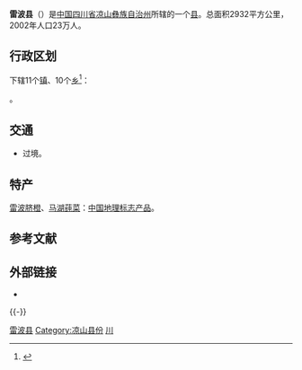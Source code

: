 {{Infobox China County
| county =雷波县
| Photo =
| Photoname=
| map =
| map size =
| mapofstate=
| Pinyin =
| Belong =[[四川省|四川省]][[凉山彝族自治州|凉山彝族自治州]]
| Types=[[县|县]]
| admincode =
| founded =
| seat =
| officerTitle=
| officer =
| division =
| town=
| township=
| subdistrict=
| dialect=
| post code=
| phone code =
| coordinate =
| area =2932
| area land =
| area water =
| census yr =2002
| pop =23万
| density =
| GDP =
| web =
}}
'''雷波县'''（{{lang-ii|ꃀꁧꑤ mop bbo xiep}}）是[[中国|中国]][[四川省|四川省]][[凉山彝族自治州|凉山彝族自治州]]所辖的一个[[县|县]]。总面积2932平方公里，2002年人口23万人。

== 行政区划 ==
{{PAGENAMEBASE}}下辖11个[[行政建制镇|镇]]、10个[[乡_(中华人民共和国)|乡]]<ref>{{PRC admin/ref sgc|51/34/37}}</ref>：

{{PRC admin/children|51/34/37}}。

== 交通 ==
* {{中国国道名|353}}过境。

==特产==
[[雷波脐橙|雷波脐橙]]、[[马湖莼菜|马湖莼菜]]：[[中国地理标志产品|中国地理标志产品]]。

== 参考文献 ==
{{reflist}}

== 外部链接 ==
* {{Official website|http://www.lbx.gov.cn/|name=雷波县人民政府}}

{{-}}
{{雷波县行政区划}}
{{凉山彝族自治州行政区划}}
{{四川行政区划}}
{{国家级贫困县|前}}

[[Category:雷波县|]]
[[Category:凉山县份|Category:凉山县份]]
[[Category:原国家级贫困县|川]]